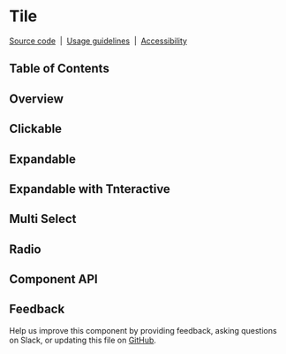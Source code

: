 
# Tile

[Source code](https://github.com/carbon-design-system/carbon/tree/main/packages/react/src/components/Tile)
&nbsp;|&nbsp;
[Usage guidelines](https://www.carbondesignsystem.com/components/tile/usage)
&nbsp;|&nbsp;
[Accessibility](https://www.carbondesignsystem.com/components/tile/accessibility)

## Table of Contents

## Overview

<Preview>
  <Story id="components-tile--default" />
</Preview>

## Clickable

<Preview>
  <Story id="components-tile--clickable" />
</Preview>

## Expandable

<Preview>
  <Story id="components-tile--expandable" />
</Preview>

## Expandable with Tnteractive

<Preview>
  <Story id="components-tile--expandable-with-interactive" />
</Preview>

## Multi Select

<Preview>
  <Story id="components-tile--multi-select" />
</Preview>

## Radio

<Preview>
  <Story id="components-tile--radio" />
</Preview>

## Component API

<Props />

## Feedback

Help us improve this component by providing feedback, asking questions on Slack,
or updating this file on
[GitHub](https://github.com/carbon-design-system/carbon/edit/main/packages/react/src/components/Tile/Tile.mdx).
